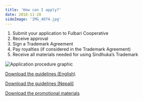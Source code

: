 ```yaml
---
title: 'How can I apply?'
date: 2016-11-28
sideImage: 'IMG_4074.jpg'
---
```


1. Submit your application to Fulbari Cooperative
2. Receive approval
3. Sign a Trademark Agreement
4. Pay royalties (if considered in the Trademark Agreement)
5. Receive all materials needed for using Sindhuka’s Trademark

![Application procedure graphic](graphic_EN.png)

[Download the guidelines (English)](guidelines/SINDHUKA_Collective_Trademark_Regulation_EN.pdf)

[Download the guidelines (Nepali)](guidelines/SINDHUKA_Collective_Trademark_Regulation_NE.pdf)

[Download the promotional materials](Sindhuka_Promotional_Materials.zip)




